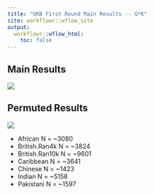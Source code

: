 ```yaml
---
title: "UKB First Round Main Results -- G*K"
site: workflowr::wflow_site
output:
  workflowr::wflow_html:
    toc: false
---
```


## Main Results

![](https://raw.githubusercontent.com/mturchin20/InterPath/master/images/20190228.InterPath.Vs2.GK.Analysis.MainResults.vs4.png)

## Permuted Results

![](https://raw.githubusercontent.com/mturchin20/InterPath/master/images/20190228.InterPath.Vs2.GK.perm1.Analysis.MainResults.vs4.png)

 * African N = ~3080
 * British.Ran4k N = ~3824
 * British.Ran10k N = ~9601 
 * Caribbean N = ~3641
 * Chinese N = ~1423
 * Indian N = ~5158
 * Pakistani N = ~1597


